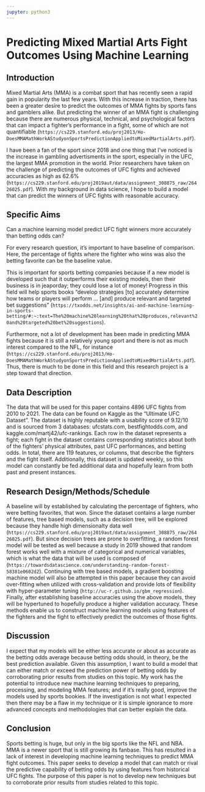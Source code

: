 ```yaml
---
jupyter: python3
---
```


# Predicting Mixed Martial Arts Fight Outcomes Using Machine Learning

## Introduction

Mixed Martial Arts (MMA) is a combat sport that has recently seen a rapid gain in popularity the last few years. With this increase in traction, there has been a greater desire to predict the outcomes of MMA fights by sports fans and gamblers alike. But predicting the winner of an MMA fight is challenging because there are numerous physical, technical, and psychological factors that can impact a fighter's performance in a fight, some of which are not quantifiable (`https://cs229.stanford.edu/proj2013/Ho-DoesMMAMathWorkAStudyonSportsPredictionAppliedtoMixedMartialArts.pdf`). 


I have been a fan of the sport since 2018 and one thing that I've noticed is the increase in gambling advertisments in the sport, especially in the UFC, the largest MMA promotion in the world. Prior researchers have taken on the challenge of predicting the outcomes of UFC fights and achieved accuracies as high as 62.6% (`https://cs229.stanford.edu/proj2019aut/data/assignment_308875_raw/26426025.pdf`). With my background in data science, I hope to build a model that can predict the winners of UFC fights with reasonable accuracy.

## Specific Aims

Can a machine learning model predict UFC fight winners more accurately than betting odds can?

For every research question, it's important to have baseline of comparison. Here, the percentage of fights where the fighter who wins was also the betting favorite can be the baseline value. 

This is important for sports betting companies because if a new model is developed such that it outperforms their existing models, then their business is in jeaporday; they could lose a lot of money! Progress in this field will help sports books "develop strategies [to] accurately determine how teams or players will perform ... [and] produce relevant and targeted bet suggestions" (`https://txodds.net/insights/ai-and-machine-learning-in-sports-betting/#:~:text=The%20machine%20learning%20that%20produces,relevant%20and%20targeted%20bet%20suggestions`).

Furthermore, not a lot of development has been made in predicting MMA fights because it is still a relatively young sport and there is not as much interest compared to the NFL, for instance (`https://cs229.stanford.edu/proj2013/Ho-DoesMMAMathWorkAStudyonSportsPredictionAppliedtoMixedMartialArts.pdf`). Thus, there is much to be done in this field and this research project is a step toward that direction.

## Data Description

The data that will be used for this paper contains 4896 UFC fights from 2010 to 2021. The data can be found on Kaggle as the "Ultimate UFC Dataset". The dataset is highly reputable with a usability score of 9.12/10 and is sourced from 3 databases: ufcstats.com, bestfightodds.com, and kaggle.com/martj42/ufc-rankings. Each row in the dataset represents a fight; each fight in the dataset contains corresponding statistics about both of the fighters' physical
attributes, past UFC performances, and betting odds. In total, there are 119 features, or
columns, that describe the fighters and the fight itself. Additionally, this dataset is updated weekly, so this model can constantly be fed additional data and hopefully learn from both past and present instances.

## Research Design/Methods/Schedule

A baseline will by established by calculating the percentage of fighters, who were betting favorites, that won. Since the dataset contains a large number of features, tree based models, such as a decision tree, will be explored because they handle high dimensionalty data well (`https://cs229.stanford.edu/proj2019aut/data/assignment_308875_raw/26426025.pdf`). But since decision trees are prone to overfitting, a random forest model will be tested as well because a study in 2019 showed that random forest works well with a mixture of categorical and numerical variables, which is what the data that will be used is composed of (`https://towardsdatascience.com/understanding-random-forest-58381e0602d2`). Continuing with tree based models, a gradient boosting machine model will also be attempted in this paper because they can avoid over-fitting when utilized with cross-validation and provide lots of flexibility with hyper-parameter tuning (`http://uc-r.github.io/gbm_regression`). Finally, after establishing baseline accuracies using the above models, they will be hypertuned to hopefully produce a higher validation accuracy. These methods enable us to construct machine learning models using features of the fighters and the fight to effectively predict the outcomes of those fights.

## Discussion

I expect that my models will be either less accurate or about as accurate as the betting odds average because betting odds should, in theory, be the best prediction available. Given this assumption, I want to build a model that can either match or exceed the prediction power of betting odds by corroborating prior results from studies on this topic. My work has the potential to introduce new machine learning techniques to preparing, processing, and modeling MMA features; and if it's really good, improve the models used by sports bookies. If the investigation is not what I expected then there may be a flaw in my technique or it is simple ignorance to more advanced concepts and methodologies that can better explain the data.

## Conclusion

Sports betting is huge, but only in the big sports like the NFL and NBA. MMA is a newer sport that is still growing its fanbase. This has resulted in a lack of interest in developing machine learning techniques to predict MMA fight outcomes. This paper seeks to develop a model that can match or rival the predictive capability of betting odds by using features from historical UFC fights. The purpose of this paper is not to develop new techniques but to corroborate prior results from studies related to this topic.


